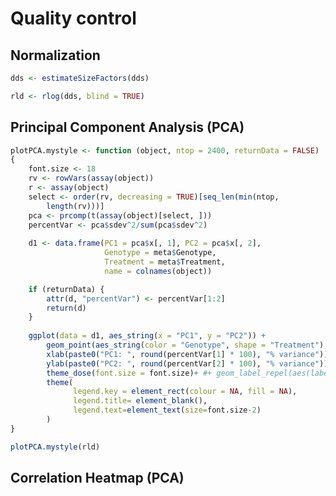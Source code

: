 # Quality control {#cross}

## Normalization
```r
dds <- estimateSizeFactors(dds)
```

```r
rld <- rlog(dds, blind = TRUE)
```

## Principal Component Analysis (PCA)

```r
plotPCA.mystyle <- function (object, ntop = 2400, returnData = FALSE)
{
    font.size <- 18
    rv <- rowVars(assay(object))
    r <- assay(object)
    select <- order(rv, decreasing = TRUE)[seq_len(min(ntop,
        length(rv)))]
    pca <- prcomp(t(assay(object)[select, ]))
    percentVar <- pca$sdev^2/sum(pca$sdev^2)
    
    d1 <- data.frame(PC1 = pca$x[, 1], PC2 = pca$x[, 2], 
                     Genotype = meta$Genotype, 
                     Treatment = meta$Treatment,  
                     name = colnames(object))

    if (returnData) {
        attr(d, "percentVar") <- percentVar[1:2]
        return(d)
    }
    
    ggplot(data = d1, aes_string(x = "PC1", y = "PC2")) +
        geom_point(aes_string(color = "Genotype", shape = "Treatment"), size = 6) + 
        xlab(paste0("PC1: ", round(percentVar[1] * 100), "% variance")) + 
        ylab(paste0("PC2: ", round(percentVar[2] * 100), "% variance")) +
        theme_dose(font.size = font.size)+ #+ geom_label_repel(aes(label = colnames(data)), label.size = 0.1, box.padding = 0.2)
        theme(
              legend.key = element_rect(colour = NA, fill = NA), 
              legend.title= element_blank(), 
              legend.text=element_text(size=font.size-2)
        )
} 
```

```r
plotPCA.mystyle(rld)
```

## Correlation Heatmap (PCA)